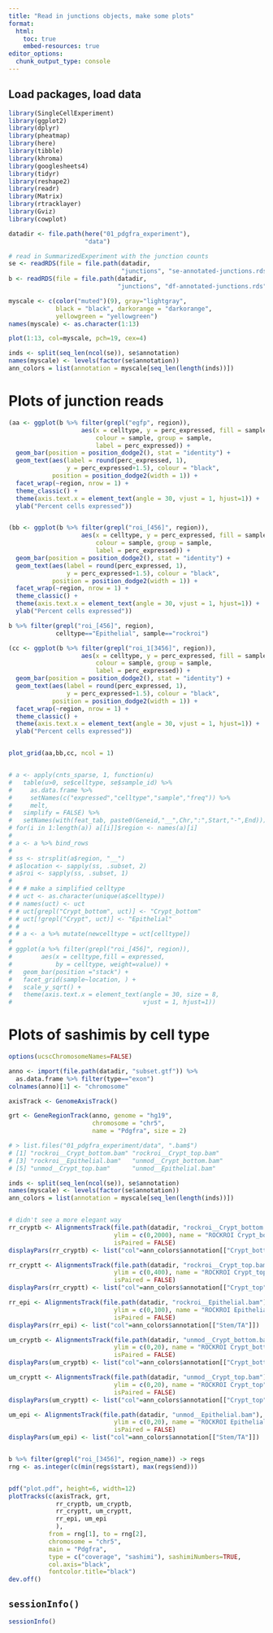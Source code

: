 ```yaml
---
title: "Read in junctions objects, make some plots"
format:
  html:
    toc: true
    embed-resources: true
editor_options: 
  chunk_output_type: console
---
```


## Load packages, load data

```r
library(SingleCellExperiment)
library(ggplot2)
library(dplyr)
library(pheatmap)
library(here)
library(tibble)
library(khroma)
library(googlesheets4)
library(tidyr)
library(reshape2)
library(readr)
library(Matrix)
library(rtracklayer)
library(Gviz)
library(cowplot)

datadir <- file.path(here("01_pdgfra_experiment"), 
                     "data")

# read in SummarizedExperiment with the junction counts
se <- readRDS(file = file.path(datadir,
                               "junctions", "se-annotated-junctions.rds"))
b <- readRDS(file = file.path(datadir,
                              "junctions", "df-annotated-junctions.rds"))

myscale <- c(color("muted")(9), gray="lightgray", 
             black = "black", darkorange = "darkorange",
             yellowgreen = "yellowgreen")
names(myscale) <- as.character(1:13)

plot(1:13, col=myscale, pch=19, cex=4)

inds <- split(seq_len(ncol(se)), se$annotation)
names(myscale) <- levels(factor(se$annotation))
ann_colors = list(annotation = myscale[seq_len(length(inds))])


```


<!-- ## Read in  -->

<!-- ```{r} -->

<!-- cnts_sparse <- assay(se, 1) -->

<!-- table(se$celltype, se$sample_id) -->

<!-- b <- apply(cnts_sparse, 1, function(u) { -->
<!--   table(u>0, se$celltype, se$sample_id) %>%  -->
<!--     as.data.frame %>% -->
<!--     setNames(c("expressed","celltype","sample","freq")) %>% -->
<!--     group_by(celltype, sample) %>% -->
<!--     summarise(perc_expressed = 100*weighted.mean(expressed==TRUE, freq)) %>% -->
<!--     ungroup -->
<!--   }, simplify = FALSE) %>% -->
<!--   setNames(with(feat_tab, paste0(Geneid,"__",Chr,":",Start,"-",End)))  -->

<!-- for(i in 1:length(b)) b[[i]]$region <- names(b)[i] -->

<!-- b <- b %>% bind_rows -->

<!-- ss <- strsplit(b$region, "__") -->
<!-- b$location <- sapply(ss, .subset, 2) -->
<!-- b$roi <- sapply(ss, .subset, 1) -->

<!-- head(b) -->
<!-- ``` -->

# Plots of junction reads

```r

(aa <- ggplot(b %>% filter(grepl("egfp", region)),
                    aes(x = celltype, y = perc_expressed, fill = sample,
                        colour = sample, group = sample,
                        label = perc_expressed)) +
  geom_bar(position = position_dodge2(), stat = "identity") +
  geom_text(aes(label = round(perc_expressed, 1), 
                y = perc_expressed+1.5), colour = "black",
            position = position_dodge2(width = 1)) +
  facet_wrap(~region, nrow = 1) +
  theme_classic() +
  theme(axis.text.x = element_text(angle = 30, vjust = 1, hjust=1)) +
  ylab("Percent cells expressed"))


(bb <- ggplot(b %>% filter(grepl("roi_[456]", region)),
                    aes(x = celltype, y = perc_expressed, fill = sample,
                        colour = sample, group = sample,
                        label = perc_expressed)) +
  geom_bar(position = position_dodge2(), stat = "identity") +
  geom_text(aes(label = round(perc_expressed, 1), 
                y = perc_expressed+1.5), colour = "black",
            position = position_dodge2(width = 1)) +
  facet_wrap(~region, nrow = 1) +
  theme_classic() +
  theme(axis.text.x = element_text(angle = 30, vjust = 1, hjust=1)) +
  ylab("Percent cells expressed"))

b %>% filter(grepl("roi_[456]", region), 
             celltype=="Epithelial", sample=="rockroi")

(cc <- ggplot(b %>% filter(grepl("roi_1[3456]", region)),
                    aes(x = celltype, y = perc_expressed, fill = sample,
                        colour = sample, group = sample,
                        label = perc_expressed)) +
  geom_bar(position = position_dodge2(), stat = "identity") +
  geom_text(aes(label = round(perc_expressed, 1), 
                y = perc_expressed+1.5), colour = "black",
            position = position_dodge2(width = 1)) +
  facet_wrap(~region, nrow = 1) +
  theme_classic() +
  theme(axis.text.x = element_text(angle = 30, vjust = 1, hjust=1)) +
  ylab("Percent cells expressed"))


plot_grid(aa,bb,cc, ncol = 1)


# a <- apply(cnts_sparse, 1, function(u)
#   table(u>0, se$celltype, se$sample_id) %>%
#     as.data.frame %>%
#     setNames(c("expressed","celltype","sample","freq")) %>%
#     melt,
#   simplify = FALSE) %>%
#   setNames(with(feat_tab, paste0(Geneid,"__",Chr,":",Start,"-",End)))
# for(i in 1:length(a)) a[[i]]$region <- names(a)[i]
# 
# a <- a %>% bind_rows
# 
# ss <- strsplit(a$region, "__")
# a$location <- sapply(ss, .subset, 2)
# a$roi <- sapply(ss, .subset, 1)
# 
# # # make a simplified celltype
# # uct <- as.character(unique(a$celltype))
# # names(uct) <- uct
# # uct[grepl("Crypt_bottom", uct)] <- "Crypt_bottom"
# # uct[!grepl("Crypt", uct)] <- "Epithelial"
# # 
# # a <- a %>% mutate(newcelltype = uct[celltype])
# 
# ggplot(a %>% filter(grepl("roi_[456]", region)),
#        aes(x = celltype,fill = expressed,
#            by = celltype, weight=value)) +
#   geom_bar(position ="stack") +
#   facet_grid(sample~location, ) +
#   scale_y_sqrt() +
#   theme(axis.text.x = element_text(angle = 30, size = 8,
#                                    vjust = 1, hjust=1))

```



# Plots of sashimis by cell type

```r


options(ucscChromosomeNames=FALSE)

anno <- import(file.path(datadir, "subset.gtf")) %>% 
  as.data.frame %>% filter(type=="exon")
colnames(anno)[1] <- "chromosome"

axisTrack <- GenomeAxisTrack()

grt <- GeneRegionTrack(anno, genome = "hg19",
                       chromosome = "chr5",
                       name = "Pdgfra", size = 2)

# > list.files("01_pdgfra_experiment/data", ".bam$")
# [1] "rockroi__Crypt_bottom.bam" "rockroi__Crypt_top.bam"   
# [3] "rockroi__Epithelial.bam"   "unmod__Crypt_bottom.bam"  
# [5] "unmod__Crypt_top.bam"      "unmod__Epithelial.bam" 

inds <- split(seq_len(ncol(se)), se$annotation)
names(myscale) <- levels(factor(se$annotation))
ann_colors = list(annotation = myscale[seq_len(length(inds))])


# didn't see a more elegant way
rr_cryptb <- AlignmentsTrack(file.path(datadir, "rockroi__Crypt_bottom.bam"),
                             ylim = c(0,2000), name = "ROCKROI Crypt_bottom",
                             isPaired = FALSE)
displayPars(rr_cryptb) <- list("col"=ann_colors$annotation[["Crypt_bottom_2"]])

rr_cryptt <- AlignmentsTrack(file.path(datadir, "rockroi__Crypt_top.bam"),
                             ylim = c(0,400), name = "ROCKROI Crypt_top",
                             isPaired = FALSE)
displayPars(rr_cryptt) <- list("col"=ann_colors$annotation[["Crypt_top"]])

rr_epi <- AlignmentsTrack(file.path(datadir, "rockroi__Epithelial.bam"),
                             ylim = c(0,100), name = "ROCKROI Epithelial",
                             isPaired = FALSE)
displayPars(rr_epi) <- list("col"=ann_colors$annotation[["Stem/TA"]])

um_cryptb <- AlignmentsTrack(file.path(datadir, "unmod__Crypt_bottom.bam"),
                             ylim = c(0,20), name = "ROCKROI Crypt_bottom",
                             isPaired = FALSE)
displayPars(um_cryptb) <- list("col"=ann_colors$annotation[["Crypt_bottom_2"]])

um_cryptt <- AlignmentsTrack(file.path(datadir, "unmod__Crypt_top.bam"),
                             ylim = c(0,20), name = "ROCKROI Crypt_top",
                             isPaired = FALSE)
displayPars(um_cryptt) <- list("col"=ann_colors$annotation[["Crypt_top"]])

um_epi <- AlignmentsTrack(file.path(datadir, "unmod__Epithelial.bam"),
                             ylim = c(0,20), name = "ROCKROI Epithelial",
                             isPaired = FALSE)
displayPars(um_epi) <- list("col"=ann_colors$annotation[["Stem/TA"]])


b %>% filter(grepl("roi_[3456]", region_name)) -> regs
rng <- as.integer(c(min(regs$start), max(regs$end)))


pdf("plot.pdf", height=6, width=12)
plotTracks(c(axisTrack, grt,
             rr_cryptb, um_cryptb,
             rr_cryptt, um_cryptt,
             rr_epi, um_epi
             ),
           from = rng[1], to = rng[2],
           chromosome = "chr5",
           main = "Pdgfra",
           type = c("coverage", "sashimi"), sashimiNumbers=TRUE, 
           col.axis="black",
           fontcolor.title="black")
dev.off()


```

## `sessionInfo()`

```r
sessionInfo()
```

